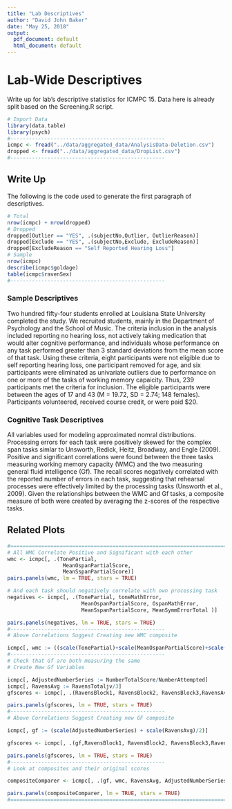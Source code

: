 ```yaml
---
title: "Lab Descriptives"
author: "David John Baker"
date: "May 25, 2018"
output:
  pdf_document: default
  html_document: default
---
```


# Lab-Wide Descriptives

Write up for lab's descriptive statistics for ICMPC 15.
Data here is already split based on the Screening.R script. 

```r
# Import Data
library(data.table)
library(psych)
#--------------------------------------------------
icmpc <- fread("../data/aggregated_data/AnalysisData-Deletion.csv")
dropped <- fread("../data/aggregated_data/DropList.csv")
#--------------------------------------------------
```

## Write Up 

The following is the code used to generate the first paragraph of descriptives. 

```r
# Total 
nrow(icmpc) + nrow(dropped)
# Dropped 
dropped[Outlier == "YES", .(subjectNo,Outlier, OutlierReason)]
dropped[Exclude == "YES", .(subjectNo,Exclude, ExcludeReason)]
dropped[ExcludeReason == "Self Reported Hearing Loss"]
# Sample
nrow(icmpc)
describe(icmpc$goldage)
table(icmpc$ravenSex)
#--------------------------------------------------
```

### Sample Descriptives

Two hundred fifty-four students enrolled at Louisiana State University completed the study. 
We recruited students, mainly in the Department of Psychology and the School of Music. 
The criteria inclusion in the analysis included reporting no hearing loss, not actively taking medication that would alter cognitive performance, and individuals whose performance on any task performed greater than 3 standard deviations from the mean score of that task.
Using these criteria, eight participants were not eligible due to self reporting hearing loss, one participant removed for age, and six participants were eliminated as univariate outliers due to performance on one or more of the tasks of working memory capaicity.
Thus, 239 participants met the criteria for inclusion. 
The eligible participants were between the ages of 17 and 43 (M = 19.72, SD = 2.74; 148 females). 
Participants volunteered, received course credit, or were paid $20.

### Cognitive Task Descriptives

All variables used for modeling approximated nomral distributions. 
Processing errors for each task were positively skewed for the complex span tasks simlar to Unsworth, Redick, Heitz, Broadway, and Engle (2009).
Positive and significant correlations were found between the three tasks measuring working memory capacity (WMC) and the two measuring general fluid intelligence (Gf).
The recall scores negatively correlated with the reported number of errors in each task, suggesting that rehearsal processes were effectively limited by the processing tasks (Unsworth et al., 2009). 
Given the relationships between the WMC and Gf tasks, a composite measure of both were created by averaging the z-scores of the respective tasks. 


## Related Plots 
```r
#======================================================================================================
# All WMC Correlate Positive and Significant with each other 
wmc <- icmpc[, .(TonePartial, 
                  MeanOspanPartialScore, 
                  MeanSspanPartialScore)]
pairs.panels(wmc, lm = TRUE, stars = TRUE)

# And each task should negatively correlate with own processing task 
negatives <- icmpc[, .(TonePartial, toneMathError,
                        MeanOspanPartialScore, OspanMathError,
                        MeanSspanPartialScore, MeanSymmErrorTotal )]

pairs.panels(negatives, lm = TRUE, stars = TRUE)
#--------------------------------------------------
# Above Correlations Suggest Creating new WMC composite

icmpc[, wmc := ((scale(TonePartial)+scale(MeanOspanPartialScore)+scale(MeanSspanPartialScore))/3)]
#--------------------------------------------------
# Check that Gf are both measuring the same 
# Create New Gf Variables

icmpc[, AdjustedNumberSeries := NumberTotalScore/NumberAttempted]
icmpc[, RavensAvg := RavensTotaljv/3]
gfscores <- icmpc[, .(RavensBlock1, RavensBlock2, RavensBlock3,RavensAvg, NumberAttempted, NumberTotalScore, NumberTotalTime, AdjustedNumberSeries)]

pairs.panels(gfscores, lm = TRUE, stars = TRUE)
#--------------------------------------------------
# Above Correlations Suggest Creating new GF composite

icmpc[, gf := (scale(AdjustedNumberSeries) + scale(RavensAvg)/2)]

gfscores <- icmpc[, .(gf,RavensBlock1, RavensBlock2, RavensBlock3,RavensAvg, NumberAttempted, NumberTotalScore, NumberTotalTime, AdjustedNumberSeries)]

pairs.panels(gfscores, lm = TRUE, stars = TRUE)
#--------------------------------------------------
# Look at composites and their original scores

compositeComparer <- icmpc[, .(gf, wmc, RavensAvg, AdjustedNumberSeries, TonePartial, MeanOspanPartialScore, MeanSspanPartialScore)]

pairs.panels(compositeComparer, lm = TRUE, stars = TRUE)
#======================================================================================================
```

